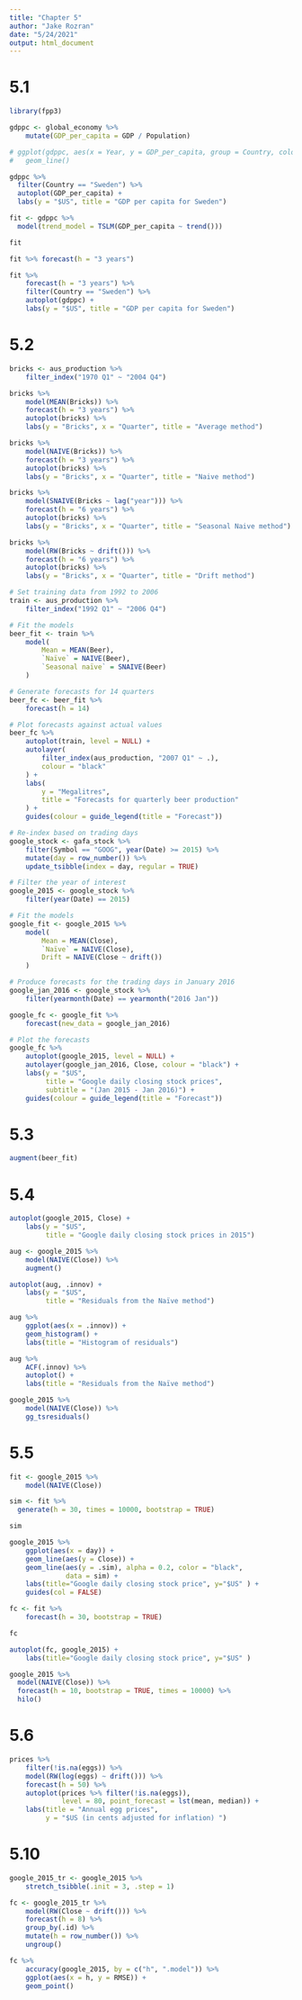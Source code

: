 ```yaml
---
title: "Chapter 5"
author: "Jake Rozran"
date: "5/24/2021"
output: html_document
---
```


# 5.1

```r
library(fpp3)

gdppc <- global_economy %>%
    mutate(GDP_per_capita = GDP / Population)

# ggplot(gdppc, aes(x = Year, y = GDP_per_capita, group = Country, color = Country)) +
#   geom_line()

gdppc %>%
  filter(Country == "Sweden") %>%
  autoplot(GDP_per_capita) +
  labs(y = "$US", title = "GDP per capita for Sweden")

fit <- gdppc %>%
  model(trend_model = TSLM(GDP_per_capita ~ trend()))

fit

fit %>% forecast(h = "3 years")

fit %>%
    forecast(h = "3 years") %>%
    filter(Country == "Sweden") %>%
    autoplot(gdppc) +
    labs(y = "$US", title = "GDP per capita for Sweden")
```

# 5.2

```r
bricks <- aus_production %>%
    filter_index("1970 Q1" ~ "2004 Q4")

bricks %>% 
    model(MEAN(Bricks)) %>% 
    forecast(h = "3 years") %>%
    autoplot(bricks) %>% 
    labs(y = "Bricks", x = "Quarter", title = "Average method")

bricks %>% 
    model(NAIVE(Bricks)) %>% 
    forecast(h = "3 years") %>%
    autoplot(bricks) %>% 
    labs(y = "Bricks", x = "Quarter", title = "Naive method")

bricks %>% 
    model(SNAIVE(Bricks ~ lag("year"))) %>% 
    forecast(h = "6 years") %>%
    autoplot(bricks) %>% 
    labs(y = "Bricks", x = "Quarter", title = "Seasonal Naive method")

bricks %>% 
    model(RW(Bricks ~ drift())) %>% 
    forecast(h = "6 years") %>%
    autoplot(bricks) %>% 
    labs(y = "Bricks", x = "Quarter", title = "Drift method")

# Set training data from 1992 to 2006
train <- aus_production %>%
    filter_index("1992 Q1" ~ "2006 Q4")

# Fit the models
beer_fit <- train %>%
    model(
        Mean = MEAN(Beer),
        `Naïve` = NAIVE(Beer),
        `Seasonal naïve` = SNAIVE(Beer)
    )

# Generate forecasts for 14 quarters
beer_fc <- beer_fit %>% 
    forecast(h = 14)

# Plot forecasts against actual values
beer_fc %>%
    autoplot(train, level = NULL) +
    autolayer(
        filter_index(aus_production, "2007 Q1" ~ .),
        colour = "black"
    ) +
    labs(
        y = "Megalitres",
        title = "Forecasts for quarterly beer production"
    ) +
    guides(colour = guide_legend(title = "Forecast"))

# Re-index based on trading days
google_stock <- gafa_stock %>%
    filter(Symbol == "GOOG", year(Date) >= 2015) %>%
    mutate(day = row_number()) %>%
    update_tsibble(index = day, regular = TRUE)

# Filter the year of interest
google_2015 <- google_stock %>% 
    filter(year(Date) == 2015)

# Fit the models
google_fit <- google_2015 %>%
    model(
        Mean = MEAN(Close),
        `Naïve` = NAIVE(Close),
        Drift = NAIVE(Close ~ drift())
    )

# Produce forecasts for the trading days in January 2016
google_jan_2016 <- google_stock %>%
    filter(yearmonth(Date) == yearmonth("2016 Jan"))

google_fc <- google_fit %>%
    forecast(new_data = google_jan_2016)

# Plot the forecasts
google_fc %>%
    autoplot(google_2015, level = NULL) +
    autolayer(google_jan_2016, Close, colour = "black") +
    labs(y = "$US",
         title = "Google daily closing stock prices",
         subtitle = "(Jan 2015 - Jan 2016)") +
    guides(colour = guide_legend(title = "Forecast"))
```

# 5.3

```r
augment(beer_fit)
```

# 5.4

```r
autoplot(google_2015, Close) +
    labs(y = "$US",
         title = "Google daily closing stock prices in 2015")

aug <- google_2015 %>%
    model(NAIVE(Close)) %>%
    augment()

autoplot(aug, .innov) +
    labs(y = "$US",
         title = "Residuals from the Naïve method")

aug %>%
    ggplot(aes(x = .innov)) +
    geom_histogram() +
    labs(title = "Histogram of residuals")

aug %>%
    ACF(.innov) %>%
    autoplot() +
    labs(title = "Residuals from the Naïve method")

google_2015 %>%
    model(NAIVE(Close)) %>%
    gg_tsresiduals()
```

# 5.5

```r
fit <- google_2015 %>%
    model(NAIVE(Close))

sim <- fit %>% 
  generate(h = 30, times = 10000, bootstrap = TRUE)

sim

google_2015 %>%
    ggplot(aes(x = day)) +
    geom_line(aes(y = Close)) +
    geom_line(aes(y = .sim), alpha = 0.2, color = "black",
              data = sim) +
    labs(title="Google daily closing stock price", y="$US" ) +
    guides(col = FALSE)

fc <- fit %>% 
    forecast(h = 30, bootstrap = TRUE)

fc

autoplot(fc, google_2015) +
    labs(title="Google daily closing stock price", y="$US" )

google_2015 %>%
  model(NAIVE(Close)) %>%
  forecast(h = 10, bootstrap = TRUE, times = 10000) %>%
  hilo()
```

# 5.6

```r
prices %>%
    filter(!is.na(eggs)) %>%
    model(RW(log(eggs) ~ drift())) %>%
    forecast(h = 50) %>%
    autoplot(prices %>% filter(!is.na(eggs)),
             level = 80, point_forecast = lst(mean, median)) +
    labs(title = "Annual egg prices",
         y = "$US (in cents adjusted for inflation) ")
```

# 5.10

```r
google_2015_tr <- google_2015 %>%
    stretch_tsibble(.init = 3, .step = 1)

fc <- google_2015_tr %>%
    model(RW(Close ~ drift())) %>%
    forecast(h = 8) %>%
    group_by(.id) %>%
    mutate(h = row_number()) %>%
    ungroup()

fc %>%
    accuracy(google_2015, by = c("h", ".model")) %>%
    ggplot(aes(x = h, y = RMSE)) +
    geom_point()
```